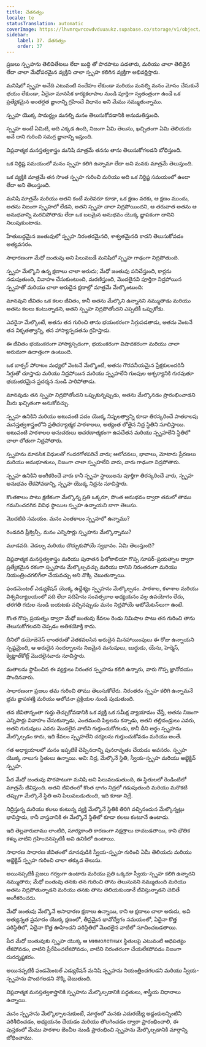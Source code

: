 ```yaml
---
title: చేతనత్వం
locale: te
statusTranslation: automatic
coverImage: https://lhvmrqwrcowdvduuaukz.supabase.co/storage/v1/object/public/strapi-uploads/small_cover-educacion-fundamental.webp-2d51a7828a2b1309555be27f7e2a61a0.webp
sidebar:
    label: 37. చేతనత్వం
    order: 37
---
```

ప్రజలు స్పృహను తెలివితేటలు లేదా బుద్ధి తో పొరపాటు పడతారు, మరియు చాలా తెలివైన లేదా చాలా మేధోపరమైన వ్యక్తిని చాలా స్పృహ కలిగిన వ్యక్తిగా అభివర్ణిస్తారు.

మనిషిలో స్పృహ అనేది ఎటువంటి సందేహం లేకుండా మరియు మనల్ని మనం మోసం చేసుకునే భయం లేకుండా, ఏదైనా మానసిక కార్యకలాపాల నుండి పూర్తిగా స్వతంత్రంగా ఉండే ఒక ప్రత్యేకమైన అంతర్గత జ్ఞానాన్ని గ్రహించే విధానం అని మేము నమ్ముతున్నాము.

స్పృహ యొక్క సామర్థ్యం మనల్ని మనం తెలుసుకోవడానికి అనుమతిస్తుంది.

స్పృహ అంటే ఏమిటి, అది ఎక్కడ ఉంది, నిజంగా ఏమి తెలుసు, ఖచ్చితంగా ఏమి తెలియదు అనే దాని గురించి సమగ్ర జ్ఞానాన్ని ఇస్తుంది.

విప్లవాత్మక మనస్తత్వశాస్త్రం మనిషి మాత్రమే తనను తాను తెలుసుకోగలడని బోధిస్తుంది.

ఒక నిర్దిష్ట సమయంలో మనం స్పృహ కలిగి ఉన్నామా లేదా అని మనకు మాత్రమే తెలుస్తుంది.

ఒక వ్యక్తికి మాత్రమే తన సొంత స్పృహ గురించి మరియు అది ఒక నిర్దిష్ట సమయంలో ఉందా లేదా అని తెలుస్తుంది.

మనిషి మాత్రమే మరియు అతని కంటే మరెవరూ కూడా, ఒక క్షణం వరకు, ఆ క్షణం ముందు, అతను నిజంగా స్పృహలో లేడని, అతని స్పృహ చాలా నిద్రపోయిందని, ఆ తరువాత అతను ఆ అనుభవాన్ని మరచిపోతాడు లేదా ఒక బలమైన అనుభవం యొక్క జ్ఞాపకంగా దానిని నిలుపుకుంటాడు.

హేతుబద్ధమైన జంతువులో స్పృహ నిరంతరమైనది, శాశ్వతమైనది కాదని తెలుసుకోవడం అత్యవసరం.

సాధారణంగా మేధో జంతువు అని పిలువబడే మనిషిలో స్పృహ గాఢంగా నిద్రపోతుంది.

స్పృహ మేల్కొని ఉన్న క్షణాలు చాలా అరుదు; మేధో జంతువు పనిచేస్తుంది, కార్లను నడుపుతుంది, వివాహం చేసుకుంటుంది, మరణిస్తుంది, మొదలైనవి పూర్తిగా నిద్రపోయిన స్పృహతో మరియు చాలా అరుదైన క్షణాల్లో మాత్రమే మేల్కొంటుంది:

మానవుని జీవితం ఒక కలల జీవితం, కానీ అతను మేల్కొని ఉన్నానని నమ్ముతాడు మరియు అతను కలలు కంటున్నాడని, అతని స్పృహ నిద్రపోతోందని ఎప్పటికీ ఒప్పుకోడు.

ఎవరైనా మేల్కొంటే, అతను తన గురించి తాను భయంకరంగా సిగ్గుపడతాడు, అతను వెంటనే తన వికృతత్వాన్ని, తన హాస్యాస్పదతను గ్రహిస్తాడు.

ఈ జీవితం భయంకరంగా హాస్యాస్పదంగా, భయంకరంగా విషాదకరంగా మరియు చాలా అరుదుగా ఉదాత్తంగా ఉంటుంది.

ఒక బాక్సర్ పోరాటం మధ్యలో వెంటనే మేల్కొంటే, అతను గౌరవనీయమైన ప్రేక్షకులందరినీ సిగ్గుతో చూస్తాడు మరియు నిద్రపోయిన మరియు స్పృహలేని గుంపుల ఆశ్చర్యానికి గురవుతూ భయంకరమైన ప్రదర్శన నుండి పారిపోతాడు.

మానవుడు తన స్పృహ నిద్రపోతోందని ఒప్పుకున్నప్పుడు, అతను మేల్కొనడం ప్రారంభించాడని మీరు ఖచ్చితంగా అనుకోవచ్చు.

స్పృహ ఉనికిని మరియు అటువంటి పదం యొక్క నిష్ఫలత్వాన్ని కూడా తిరస్కరించే పాతకాలపు మనస్తత్వశాస్త్రంలోని ప్రతిచర్యాత్మక పాఠశాలలు, అత్యంత లోతైన నిద్ర స్థితిని సూచిస్తాయి. అటువంటి పాఠశాలల అనుచరులు ఆచరణాత్మకంగా ఉపచేతన మరియు స్పృహలేని స్థితిలో చాలా లోతుగా నిద్రపోతారు.

స్పృహను మానసిక విధులతో గందరగోళపరిచే వారు; ఆలోచనలు, భావాలు, మోటారు ప్రేరణలు మరియు అనుభూతులు, నిజంగా చాలా స్పృహలేని వారు, వారు గాఢంగా నిద్రపోతారు.

స్పృహ ఉనికిని అంగీకరించే వారు కానీ స్పృహ స్థాయిలను పూర్తిగా తిరస్కరించే వారు, స్పృహ అనుభవం లేకపోవడాన్ని, స్పృహ యొక్క నిద్రను సూచిస్తారు.

కొంతకాలం పాటు క్షణికంగా మేల్కొన్న ప్రతి ఒక్కరూ, సొంత అనుభవం ద్వారా తమలో తాము గమనించదగిన వివిధ స్థాయిల స్పృహ ఉన్నాయని బాగా తెలుసు.

మొదటిది సమయం. మనం ఎంతకాలం స్పృహలో ఉన్నాము?

రెండవది ఫ్రీక్వెన్సీ. మనం ఎన్నిసార్లు స్పృహను మేల్కొన్నాము?

మూడవది. వెడల్పు మరియు చొచ్చుకుపోయే స్వభావం. ఏమి తెలుస్తుంది?

విప్లవాత్మక మనస్తత్వశాస్త్రం మరియు పురాతన ఫిలోకాలియా గొప్ప సూపర్‌-ప్రయత్నాల ద్వారా ప్రత్యేకమైన రకంగా స్పృహను మేల్కొల్పవచ్చు మరియు దానిని నిరంతరంగా మరియు నియంత్రించగలిగేలా చేయవచ్చు అని నొక్కి చెబుతున్నాయి.

ఫండమెంటల్ ఎడ్యుకేషన్ యొక్క ఉద్దేశ్యం స్పృహను మేల్కొల్పడం. పాఠశాల, కళాశాల మరియు విశ్వవిద్యాలయంలో పది లేదా పదిహేను సంవత్సరాల అధ్యయనం వల్ల ఉపయోగం లేదు, తరగతి గదుల నుండి బయటకు వచ్చినప్పుడు మనం నిద్రపోయే ఆటోమేటన్‌లుగా ఉంటే.

కొంత గొప్ప ప్రయత్నం ద్వారా మేధో జంతువు కేవలం రెండు నిమిషాల పాటు తన గురించి తాను తెలుసుకోగలదని చెప్పడం అతిశయోక్తి కాదు.

దీనిలో డయోజెనెస్ లాంతరుతో వెతకవలసిన అరుదైన మినహాయింపులు ఈ రోజు ఉన్నాయని స్పష్టమైంది, ఆ అరుదైన సందర్భాలను నిజమైన మనుషులు, బుద్ధుడు, యేసు, హెర్మెస్, క్వెట్జాల్‌కోట్ల్ మొదలైనవారు సూచిస్తారు.

మతాలను స్థాపించిన ఈ వ్యక్తులు నిరంతర స్పృహను కలిగి ఉన్నారు, వారు గొప్ప జ్ఞానోదయం పొందినవారు.

సాధారణంగా ప్రజలు తమ గురించి తాము తెలుసుకోలేరు. నిరంతరం స్పృహ కలిగి ఉన్నామనే భ్రమ జ్ఞాపకశక్తి మరియు ఆలోచనా ప్రక్రియల నుండి పుడుతుంది.

తన జీవితాన్నంతా గుర్తు తెచ్చుకోవడానికి ఒక వ్యక్తి ఒక సమీక్ష వ్యాయామం చేస్తే, అతను నిజంగా ఎన్నిసార్లు వివాహం చేసుకున్నాడు, ఎంతమంది పిల్లలను కన్నాడు, అతని తల్లిదండ్రులు ఎవరు, అతని గురువులు ఎవరు మొదలైన వాటిని గుర్తుంచుకోగలడు, కానీ దీని అర్థం స్పృహను మేల్కొల్పడం కాదు, ఇది కేవలం స్పృహలేని చర్యలను గుర్తుంచుకోవడం మరియు అంతే.

గత అధ్యాయాలలో మనం ఇప్పటికే చెప్పినదాన్ని పునరావృతం చేయడం అవసరం. స్పృహ యొక్క నాలుగు స్థితులు ఉన్నాయి. అవి: నిద్ర, మేల్కొనే స్థితి, స్వీయ-స్పృహ మరియు ఆబ్జెక్టివ్ స్పృహ.

పేద మేధో జంతువు పొరపాటుగా మనిషి అని పిలువబడుతుంది, ఈ స్థితులలో రెండింటిలో మాత్రమే జీవిస్తుంది. అతని జీవితంలో కొంత భాగం నిద్రలో గడుపుతుంది మరియు మరొకటి తప్పుగా మేల్కొనే స్థితి అని పిలువబడుతుంది, ఇది కూడా నిద్రే.

నిద్రిస్తున్న మరియు కలలు కంటున్న వ్యక్తి మేల్కొనే స్థితికి తిరిగి వచ్చినందున మేల్కొన్నట్లు భావిస్తాడు, కానీ వాస్తవానికి ఈ మేల్కొనే స్థితిలో కూడా కలలు కంటూనే ఉంటాడు.

ఇది తెల్లవారుజాము లాంటిది, సూర్యకాంతి కారణంగా నక్షత్రాలు దాచబడతాయి, కాని భౌతిక కళ్ళు వాటిని గ్రహించనప్పటికీ అవి ఉనికిలో ఉంటాయి.

సాధారణ సాధారణ జీవితంలో మానవుడికి స్వీయ-స్పృహ గురించి ఏమీ తెలియదు మరియు ఆబ్జెక్టివ్ స్పృహ గురించి చాలా తక్కువ తెలుసు.

అయినప్పటికీ ప్రజలు గర్వంగా ఉంటారు మరియు ప్రతి ఒక్కరూ స్వీయ-స్పృహ కలిగి ఉన్నారని నమ్ముతారు; మేధో జంతువు తనకు తన గురించి తాను తెలుసునని నమ్ముతుంది మరియు అతను నిద్రపోతున్నాడని మరియు తనకు తాను తెలియకుండానే జీవిస్తున్నాడని చెబితే అంగీకరించదు.

మేధో జంతువు మేల్కొనే అసాధారణ క్షణాలు ఉన్నాయి, కాని ఆ క్షణాలు చాలా అరుదు, అవి అత్యున్నత ప్రమాదం యొక్క క్షణంలో, తీవ్రమైన భావోద్వేగం సమయంలో, ఏదైనా కొత్త పరిస్థితిలో, ఏదైనా కొత్త ఊహించని పరిస్థితిలో మొదలైన వాటిలో సూచించబడతాయి.

పేద మేధో జంతువుకు స్పృహ యొక్క ఆ мимолетных స్థితులపై ఎటువంటి ఆధిపత్యం లేకపోవడం, వాటిని ప్రేరేపించలేకపోవడం, వాటిని నిరంతరంగా చేయలేకపోవడం నిజంగా దురదృష్టకరం.

అయినప్పటికీ ఫండమెంటల్ ఎడ్యుకేషన్ మనిషి స్పృహను నియంత్రించగలడని మరియు స్వీయ-స్పృహను పొందగలడని నొక్కి చెబుతుంది.

విప్లవాత్మక మనస్తత్వశాస్త్రానికి స్పృహను మేల్కొల్పడానికి పద్ధతులు, శాస్త్రీయ విధానాలు ఉన్నాయి.

మనం స్పృహను మేల్కొల్పాలనుకుంటే, మార్గంలో మనకు ఎదురయ్యే అడ్డంకులన్నింటినీ పరిశీలించడం, అధ్యయనం చేయడం మరియు తొలగించడం ద్వారా ప్రారంభించాలి, ఈ పుస్తకంలో మేము పాఠశాల బెంచీల నుండి ప్రారంభించి స్పృహను మేల్కొల్పడానికి మార్గాన్ని బోధించాము.

